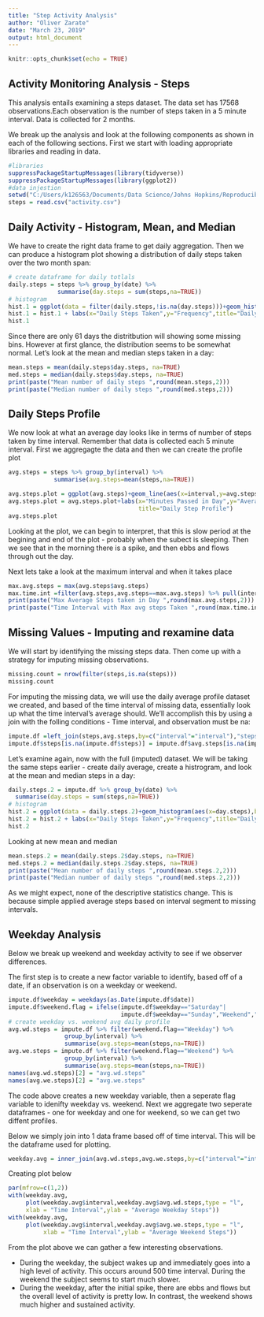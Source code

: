 ---
title: "Step Activity Analysis"
author: "Oliver Zarate"
date: "March 23, 2019"
output: html_document
---

```{r setup, include=FALSE}
knitr::opts_chunk$set(echo = TRUE)
```

## Activity Monitoring Analysis - Steps  

This analysis entails examining a steps dataset. The data set has 17568 observations.Each observation is the number of steps taken in a 5 minute interval. Data is collected for 2 months.

We break up the analysis and look at the following components as shown in each of the following sections. First we start with loading appropriate libraries and reading in data.

```{r }
#libraries
suppressPackageStartupMessages(library(tidyverse))
suppressPackageStartupMessages(library(ggplot2))
#data injestion
setwd("C:/Users/k126563/Documents/Data Science/Johns Hopkins/Reproducible Research/Week2")
steps = read.csv("activity.csv") 
```

## Daily Activity - Histogram, Mean, and Median

We have to create the right data frame to get daily aggregation. Then we can produce a histogram plot showing a distribution of daily steps taken over the two month span:

```{r }
# create dataframe for daily totlals
daily.steps = steps %>% group_by(date) %>% 
              summarise(day.steps = sum(steps,na=TRUE))
# histogram
hist.1 = ggplot(data = filter(daily.steps,!is.na(day.steps)))+geom_histogram(aes(x=day.steps), binwidth = 1000)
hist.1 = hist.1 + labs(x="Daily Steps Taken",y="Frequency",title="Daily Step Distribution")
hist.1
```

Since there are only 61 days the distritbution will showing some missing bins. However at first glance, the distribution seems to be somewhat normal. Let's look at the mean and median steps taken in a day:

```{r }
mean.steps = mean(daily.steps$day.steps, na=TRUE)
med.steps = median(daily.steps$day.steps, na=TRUE)
print(paste("Mean number of daily steps ",round(mean.steps,2)))
print(paste("Median number of daily steps ",round(med.steps,2)))
```

## Daily Steps Profile

We now look at what an average day looks like in terms of number of steps taken by time interval. Remember that data is collected each 5 minute interval. First we aggregagte the data and then we can create the profile plot

```{r  }
avg.steps = steps %>% group_by(interval) %>% 
             summarise(avg.steps=mean(steps,na=TRUE))

avg.steps.plot = ggplot(avg.steps)+geom_line(aes(x=interval,y=avg.steps))
avg.steps.plot = avg.steps.plot+labs(x="Minutes Passed in Day",y="Average Steps in Interval",
                                     title="Daily Step Profile")
avg.steps.plot
```

Looking at the plot, we can begin to interpret, that this is slow period at the begining and end of the plot - probably when the subect is sleeping. Then we see that in the morning there is a spike, and then ebbs and flows through out the day.

Next lets take a look at the maximum interval and when it takes place

```{r }
max.avg.steps = max(avg.steps$avg.steps)
max.time.int =filter(avg.steps,avg.steps==max.avg.steps) %>% pull(interval)
print(paste("Max Average Steps taken in Day ",round(max.avg.steps,2)))
print(paste("Time Interval with Max avg steps Taken ",round(max.time.int,2)))
```

## Missing Values - Imputing and rexamine data
We will start by identifying the missing steps data. Then come up with a strategy for imputing missing observations.

```{r }
missing.count = nrow(filter(steps,is.na(steps)))
missing.count
```

For imputing the missing data, we will use the daily average profile dataset we created, and based of the time interval of missing data, essentially look up what the time interval's average should. We'll accomplish this by using a join with the folling conditions - Time interval, and observation must be na:

```{r }
impute.df =left_join(steps,avg.steps,by=c("interval"="interval"),"steps"="NA") 
impute.df$steps[is.na(impute.df$steps)] = impute.df$avg.steps[is.na(impute.df$steps)]

```

Let's examine again, now with the full (imputed) dataset. We will be taking the same steps earlier - create daily average, create a histrogram, and look at the mean and median steps in a day:

```{r }
daily.steps.2 = impute.df %>% group_by(date) %>% 
  summarise(day.steps = sum(steps,na=TRUE))
# histogram
hist.2 = ggplot(data = daily.steps.2)+geom_histogram(aes(x=day.steps),binwidth = 500)
hist.2 = hist.2 + labs(x="Daily Steps Taken",y="Frequency",title="Daily Step Distribution")
hist.2
```

Looking at new mean and median 

```{r }
mean.steps.2 = mean(daily.steps.2$day.steps, na=TRUE)
med.steps.2 = median(daily.steps.2$day.steps, na=TRUE)
print(paste("Mean number of daily steps ",round(mean.steps.2,2)))
print(paste("Median number of daily steps ",round(med.steps.2,2)))
```

As we might expect, none of the descriptive statistics change. This is because simple applied average steps based on interval segment to missing intervals. 

## Weekday Analysis

Below we break up weekend and weekday activity to see if we observer differences.

The first step is to create a new factor variable to identify, based off of a date, if an observation is on a weekday or weekend. 

``` {r }
impute.df$weekday = weekdays(as.Date(impute.df$date))
impute.df$weekend.flag = ifelse(impute.df$weekday=="Saturday"|
                                impute.df$weekday=="Sunday","Weekend","Weekday")
# create weekday vs. weekend avg daily profile
avg.wd.steps = impute.df %>% filter(weekend.flag=="Weekday") %>% 
                group_by(interval) %>% 
                summarise(avg.steps=mean(steps,na=TRUE))
avg.we.steps = impute.df %>% filter(weekend.flag=="Weekend") %>% 
                group_by(interval) %>% 
                summarise(avg.steps=mean(steps,na=TRUE))
names(avg.wd.steps)[2] = "avg.wd.steps"
names(avg.we.steps)[2] = "avg.we.steps"
```

The code above creates a new weekday variable, then a seperate flag variable to idenifty weekday vs. weekend. Next we aggregate two seperate dataframes - one for weekday and one for weekend, so we can get two diffent profiles.

Below we simply join into 1 data frame based off of time interval. This will be the dataframe used for plotting. 

```{r }
weekday.avg = inner_join(avg.wd.steps,avg.we.steps,by=c("interval"="interval"))
```

Creating plot below

```{r }
par(mfrow=c(1,2))
with(weekday.avg,
     plot(weekday.avg$interval,weekday.avg$avg.wd.steps,type = "l",
     xlab = "Time Interval",ylab = "Average Weekday Steps"))
with(weekday.avg,
     plot(weekday.avg$interval,weekday.avg$avg.we.steps,type = "l",
          xlab = "Time Interval",ylab = "Average Weekend Steps"))
```

From the plot above we can gather a few interesting observations.

* During the weekday, the subject wakes up and immediately goes into a high level of activity. This occurs around 500 time interval. During the weekend the subject seems to start much slower.
* During the weekday, after the initial spike, there are ebbs and flows but the overall level of activity is pretty low. In contrast, the weekend shows much higher and sustained activity.